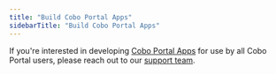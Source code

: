 ```yaml
---
title: "Build Cobo Portal Apps"
sidebarTitle: "Build Cobo Portal Apps"
---
```

If you're interested in developing [Cobo Portal Apps](/en/portal/portal-apps/introduction) for use by all Cobo Portal users, please reach out to our [support team](mailto:help@cobo.com).